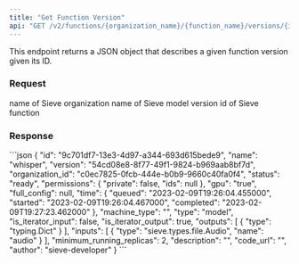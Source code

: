 ```yaml
---
title: "Get Function Version"
api: "GET /v2/functions/{organization_name}/{function_name}/versions/{id}"
---
```


This endpoint returns a JSON object that describes a given function version given its ID.

### Request
<ParamField path="organization_name" type="string" required>
  name of Sieve organization
</ParamField>
<ParamField path="function_name" type="string" required>
  name of Sieve model
</ParamField>
<ParamField path="id" type="string" required>
  version id of Sieve function 
</ParamField>

### Response
<Snippet file="version.mdx" />

<ResponseExample>
```json
{
  "id": "9c701df7-13e3-4d97-a344-693d615bede9",
  "name": "whisper",
  "version": "54cd08e8-8f77-49f1-9824-b969aab8bf7d",
  "organization_id": "c0ec7825-0fcb-444e-b0b9-9660c40fa0f4",
  "status": "ready",
  "permissions": {
    "private": false,
    "ids": null
  },
  "gpu": "true",
  "full_config": null,
  "time": {
    "queued": "2023-02-09T19:26:04.455000",
    "started": "2023-02-09T19:26:04.467000",
    "completed": "2023-02-09T19:27:23.462000"
  },
  "machine_type": "",
  "type": "model",
  "is_iterator_input": false,
  "is_iterator_output": true,
  "outputs": [
    {
      "type": "typing.Dict"
    }
  ],
  "inputs": [
    {
      "type": "sieve.types.file.Audio",
      "name": "audio"
    }
  ],
  "minimum_running_replicas": 2,
  "description": "",
  "code_url": "",
  "author": "sieve-developer"
}
```
</ResponseExample>
